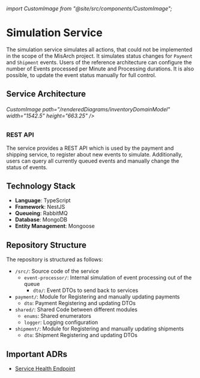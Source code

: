 ###### import CustomImage from "@site/src/components/CustomImage";

# Simulation Service

The simulation service simulates all actions, that could not be implemented in the scope of the MisArch project.
It simulates status changes for `Payment` and `Shipment` events. Users of the reference architecture can configure the number of Events processed per Minute and Processing durations.
It is also possible, to update the event status manually for full control.

## Service Architecture

###### CustomImage path="/renderedDiagrams/inventoryDomainModel" width="1542.5" height="663.25" />

### REST API

The service provides a REST API which is used by the payment and shipping service, to register about new events to simulate. Additionally, users can query all currently queued events and manually change the status of events.

## Technology Stack

- **Language**: TypeScript
- **Framework**: NestJS
- **Queueing**: RabbitMQ
- **Database**: MongoDB
- **Entity Management**: Mongoose

## Repository Structure

The repository is structured as follows:

<div className="repository-structure" >

- `/src/`: Source code of the service
  - `event-processor/`: Internal simulation of event processing out of the queue
    - `dto/`: Event DTOs to send back to services
- `payment/`: Module for Registering and manually updating payments
  - `dto`: Payment Registering and updating DTOs
- `shared/`: Shared Code between different modules
  - `enums`: Shared enumerators
  - `logger`: Logging configuration
- `shipment/`: Module for Registering and manually updating shipments
  - `dto`: Shipment Registering and updating DTOs

</div>

## Important ADRs

- [Service Health Endpoint](/docs/docs/dev-manuals/adr/health-endpoint)
